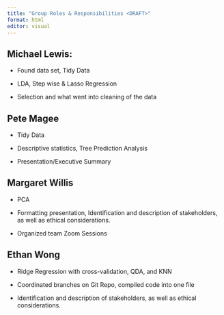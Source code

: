 ```yaml
---
title: "Group Roles & Responsibilities <DRAFT>"
format: html
editor: visual
---
```


## Michael Lewis:

-   Found data set, Tidy Data

-   LDA, Step wise & Lasso Regression

-   Selection and what went into cleaning of the data

## Pete Magee

-   Tidy Data

-   Descriptive statistics, Tree Prediction Analysis

-   Presentation/Executive Summary

## Margaret Willis

-   PCA

-   Formatting presentation, Identification and description of stakeholders, as well as ethical considerations.

-   Organized team Zoom Sessions

## Ethan Wong

-   Ridge Regression with cross-validation, QDA, and KNN

-   Coordinated branches on Git Repo, compiled code into one file

-   Identification and description of stakeholders, as well as ethical considerations.
